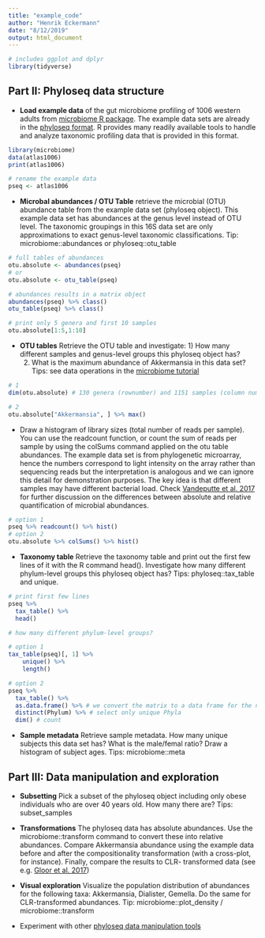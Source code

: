 ```yaml
---
title: "example_code"
author: "Henrik Eckermann"
date: "8/12/2019"
output: html_document
---
```



```r
# includes ggplot and dplyr
library(tidyverse)
```



## Part II: Phyloseq data structure


 * **Load example data** of the gut microbiome profiling of 1006
     western adults from [microbiome R
     package](https://microbiome.github.io/tutorials/Data.html). The
     example data sets are already in the [phyloseq
     format](http://joey711.github.io/phyloseq/import-data). R
     provides many readily available tools to handle and analyze
     taxonomic profiling data that is provided in this format.
     
     
```r
library(microbiome)
data(atlas1006) 
print(atlas1006)

# rename the example data
pseq <- atlas1006
```


 * **Microbal abundances / OTU Table** retrieve the microbial (OTU)
   abundance table from the example data set (phyloseq object). This
   example data set has abundances at the genus level instead of OTU
   level. The taxonomic groupings in this 16S data set are only
   approximations to exact genus-level taxonomic classifications. Tip:
   microbiome::abundances or phyloseq::otu_table
   
   
```r
# full tables of abundances
otu.absolute <- abundances(pseq)
# or
otu.absolute <- otu_table(pseq)

# abundances results in a matrix object
abundances(pseq) %>% class()
otu_table(pseq) %>% class()

# print only 5 genera and first 10 samples
otu.absolute[1:5,1:10] 
```


 * **OTU tables** Retrieve the OTU table and investigate: 1) How many
   different samples and genus-level groups this phyloseq object has?
   2) What is the maximum abundance of Akkermansia in this data set?
   Tips: see data operations in the [microbiome
   tutorial](https://microbiome.github.io/tutorials/)
   
   
```r
# 1 
dim(otu.absolute) # 130 genera (rownumber) and 1151 samples (column number)

# 2
otu.absolute["Akkermansia", ] %>% max()
```


 * Draw a histogram of library sizes (total number of reads per
   sample). You can use the readcount function, or count the sum of
   reads per sample by using the colSums command applied on the otu
   table abundances. The example data set is from phylogenetic
   microarray, hence the numbers correspond to light intensity on the
   array rather than sequencing reads but the interpretation is
   analogous and we can ignore this detail for demonstration
   purposes. The key idea is that different samples may have different
   bacterial load. Check [Vandeputte et
   al. 2017](https://www.nature.com/articles/nature24460) for further
   discussion on the differences between absolute and relative
   quantification of microbial abundances.
   
   
```r
# option 1
pseq %>% readcount() %>% hist()
# option 2
otu.absolute %>% colSums() %>% hist()
```


 * **Taxonomy table** Retrieve the taxonomy table and print out the
   first few lines of it with the R command head(). Investigate how
   many different phylum-level groups this phyloseq object has? Tips:
   phyloseq::tax_table and unique.
   
   
```r
# print first few lines
pseq %>% 
  tax_table() %>% 
  head()

# how many different phylum-level groups?

# option 1
tax_table(pseq)[, 1] %>% 
    unique() %>% 
    length()

# option 2 
pseq %>% 
  tax_table() %>% 
  as.data.frame() %>% # we convert the matrix to a data frame for the next step
  distinct(Phylum) %>% # select only unique Phyla
  dim() # count
```


 * **Sample metadata** Retrieve sample metadata. How many unique
     subjects this data set has? What is the male/femal ratio? Draw a
     histogram of subject ages. Tips: microbiome::meta




## Part III: Data manipulation and exploration

 * **Subsetting** Pick a subset of the phyloseq object including only
     obese individuals who are over 40 years old. How many there are?
     Tips: subset_samples

 * **Transformations** The phyloseq data has absolute abundances. Use
     the microbiome::transform command to convert these into relative
     abundances. Compare Akkermansia abundance using the example data
     before and after the compositionality transformation (with a
     cross-plot, for instance). Finally, compare the results to CLR-
     transformed data (see e.g. [Gloor et
     al. 2017](https://www.frontiersin.org/articles/10.3389/fmicb.2017.02224/full))

 * **Visual exploration** Visualize the population distribution of
   abundances for the following taxa: Akkermansia, Dialister,
   Gemella. Do the same for CLR-transformed abundances. Tip:
   microbiome::plot_density / microbiome::transform
   
 * Experiment with other [phyloseq data manipulation
   tools](https://microbiome.github.io/tutorials/Preprocessing.html)